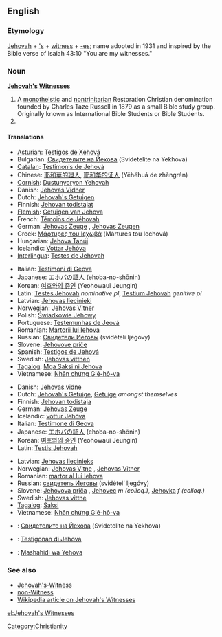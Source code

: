 ==English==

===Etymology===
[[Jehovah]] + [['s]] + [[witness]] + [[-es]]; name adopted in 1931 and inspired by the Bible verse of Isaiah 43:10 "You are my witnesses."

===Noun===
'''[[Jehovah]][['s]] [[Witness]]es'''

# A [[monotheistic]] and [[nontrinitarian]] Restoration Christian denomination founded by Charles Taze Russell in 1879 as a small Bible study group. Originally known as International Bible Students or Bible Students.
# {{plural of|Jehovah's Witness}}

====Translations====

{{trans-top|denomination}}
* [[Asturian]]: [[Testigos de Xehová]]
* Bulgarian: [[Свидетелите на Йехова]] (Svidetelite na Yekhova)
* [[Catalan]]: [[Testimonis de Jehovà]]
* Chinese: [[耶和華的證人]], [[耶和华的证人]] (Yēhéhuá de zhèngrén)
* [[Cornish]]: [[Dustunyoryon Yehovah]]
* Danish: [[Jehovas Vidner]] {{n|p}}
* Dutch: [[Jehovah's Getuigen]] {{p}}
* Finnish: [[Jehovan todistajat]]
* [[Flemish]]: [[Getuigen van Jehova]] {{p}}
* French: [[Témoins de Jéhovah]] {{m|p}}
* German: [[Jehovas Zeuge]] {{s}}, [[Jehovas Zeugen]] {{p}}
* Greek: [[Μάρτυρες του Ιεχωβά]] (Mártures tou Iechová) {{p}}
* Hungarian: [[Jehova Tanúi]] {{p}}
* Icelandic: [[Vottar Jehóva]] {{p}}
* [[Interlingua]]: [[Testes de Jehovah]] {{p}}
{{trans-mid}}
* Italian: [[Testimoni di Geova]] {{m|p}}
* Japanese: [[エホバの証人]] (ehoba-no-shōnin)
* Korean: [[여호와의 증인]] (Yeohowaui Jeungin)
* Latin: [[Testes Jehovah]] ''nominative pl'', [[Testium Jehovah]] ''genitive pl''
* Latvian: [[Jehovas liecinieki]] {{p}}
* Norwegian: [[Jehovas Vitner]] {{n}}
* Polish: [[Świadkowie Jehowy]] {{p}}
* Portuguese: [[Testemunhas de Jeová]] {{f|p}}
* Romanian: [[Martorii lui Iehova]]
* Russian: [[Свидетели Иеговы]] (svidételi Ijegóvy) {{m|p}}
* Slovene: [[Jehovove priče]] {{f|p}}
* Spanish: [[Testigos de Jehová]] {{m|p}}
* Swedish: [[Jehovas vittnen]]
* [[Tagalog]]: [[Mga Saksi ni Jehova]]
* Vietnamese: [[Nhân chứng Giê-hô-va]]
{{trans-bottom}}

{{trans-top|member of organisation}}
* Danish: [[Jehovas vidne]] {{n}}
* Dutch: [[Jehovah's Getuige]], [[Getuige]] ''amongst themselves''
* Finnish: [[Jehovan todistaja]]
* German: [[Jehovas Zeuge]] {{s}}
* Icelandic: [[vottur Jehóva]] {{m}}
* Italian: [[Testimone di Geova]] {{m|f}}
* Japanese: [[エホバの証人]] (ehoba-no-shōnin)
* Korean: [[여호와의 증인]] (Yeohowaui Jeungin)
* Latin: [[Testis Jehovah]] {{c}}
{{trans-mid}}
* Latvian: [[Jehovas liecinieks]]
* Norwegian: [[Jehovas Vitne]] {{n}}, [[Jehovas Vitner]] {{p}}
* Romanian: [[martor al lui Iehova]]
* Russian: [[свидетель Иеговы]] (svidétel’ Ijegóvy) {{m}}
* Slovene: [[Jehovova priča]] {{f}}, [[Jehovec]] ''m (colloq.)'', [[Jehovka]] ''f (colloq.)''
* Swedish: [[Jehovas vittne]]
* [[Tagalog]]: [[Saksi]]
* Vietnamese: [[Nhân chứng Giê-hô-va]]
{{trans-bottom}}

{{checktrans}}
* {{ttbc|Bulgarian}}: [[Свидетелите на Йехова]] (Svidetelite na Yekhova)
* {{ttbc|Papiamentu}}: [[Testigonan di Jehova]]
* {{ttbc|Swahili}}: [[Mashahidi wa Yehova]]

===See also===
* [[Jehovah's-Witness]]
* [[non-Witness]]
* [[w:Jehovah's_Witnesses|Wikipedia article on Jehovah's Witnesses]]

[[Category:Christianity]]

[[el:Jehovah's Witnesses]]